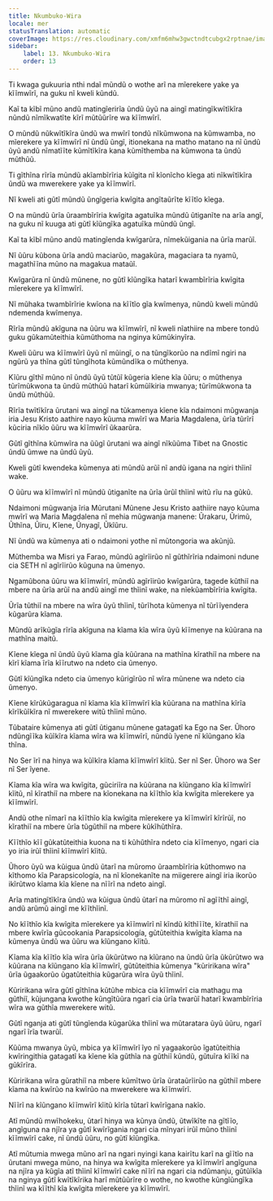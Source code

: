 ```yaml
---
title: Nkumbuko-Wira
locale: mer
statusTranslation: automatic
coverImage: https://res.cloudinary.com/xmfm6mhw3gwctndtcubgx2rptnae/image/upload/v1741354419/small_cover_la_gran_rebelion_28716e29d2.webp
sidebar:
    label: 13. Nkumbuko-Wira
    order: 13
---
```

Ti kwaga gukuuria nthi ndaĩ mũndũ o wothe arĩ na mĩerekere yake ya kĩĩmwĩrĩ, na guku nĩ kweli kũndũ.

Kaĩ ta kĩbĩ mũno andũ matingĩerirĩa ũndũ ũyũ na aingĩ matingĩkwĩtĩkĩra nũndũ nĩmĩkwatĩte kĩrĩ mũtũũrĩre wa kĩĩmwĩrĩ.

O mũndũ nũkwĩtĩkĩra ũndũ wa mwĩrĩ tondũ nĩkũmwona na kũmwamba, no mĩerekere ya kĩĩmwĩrĩ nĩ ũndũ ũngĩ, itionekana na matho matano na nĩ ũndũ ũyũ andũ nĩmatĩĩte kũmĩtĩkĩra kana kũmĩthemba na kũmwona ta ũndũ mũthũũ.

Ti gĩthĩna rĩrĩa mũndũ akĩambĩrĩria kũĩgita nĩ kĩonĩcho kĩega ati nĩkwĩtĩkĩra ũndũ wa mwerekere yake ya kĩĩmwĩrĩ.

Nĩ kweli ati gũtĩ mũndũ ũngĩgeria kwĩgita angĩtaũrĩte kĩĩtĩo kĩega.

O na mũndũ ũrĩa ũraambĩrĩria kwĩgita agatuĩka mũndũ ũtiganĩte na arĩa angĩ, na guku nĩ kuuga ati gũtĩ kĩũngĩka agatuĩka mũndũ ũngĩ.

Kaĩ ta kĩbĩ mũno andũ matingĩenda kwĩgarũra, nĩmekũigania na ũrĩa marũĩ.

Nĩ ũũru kũbona ũrĩa andũ maciarũo, magakũra, magaciara ta nyamũ, magathĩĩna mũno na magakua mataũĩ.

Kwĩgarũra nĩ ũndũ mũnene, no gũtĩ kĩũngĩka hatarĩ kwambĩrĩria kwĩgita mĩerekere ya kĩĩmwĩrĩ.

Nĩ mũhaka twambĩrĩrie kwĩona na kĩĩtĩo gĩa kwĩmenya, nũndũ kweli mũndũ ndemenda kwĩmenya.

Rĩrĩa mũndũ akĩguna na ũũru wa kĩĩmwĩrĩ, nĩ kweli nĩathiire na mbere tondũ guku gũkamũteithia kũmũthoma na nginya kũmũkinyĩra.

Kweli ũũru wa kĩĩmwĩrĩ ũyũ nĩ mũingĩ, o na tũngĩkorũo na ndĩmĩ ngiri na ngũrũ ya thĩna gũtĩ tũngĩhota kũmũndĩka o mũthenya.

Kĩũru gĩthĩ mũno nĩ ũndũ ũyũ tũtũĩ kũgeria kĩene kĩa ũũru; o mũthenya tũrĩmũkwona ta ũndũ mũthũũ hatarĩ kũmũĩkiria mwanya; tũrĩmũkwona ta ũndũ mũthũũ.

Rĩrĩa twĩtĩkĩra ũrutani wa aingĩ na tũkamenya kĩene kĩa ndaimoni mũgwanja iria Jesu Kristo aathire nayo kũuma mwĩrĩ wa Maria Magdalena, ũrĩa tũrĩrĩ kũciria nĩkĩo ũũru wa kĩĩmwĩrĩ ũkaarũra.

Gũtĩ gĩthĩna kũmwĩra na ũũgĩ ũrutani wa aingĩ nĩkũũma Tibet na Gnostic ũndũ ũmwe na ũndũ ũyũ.

Kweli gũtĩ kwendeka kũmenya ati mũndũ arũĩ nĩ andũ igana na ngiri thĩinĩ wake.

O ũũru wa kĩĩmwĩrĩ nĩ mũndũ ũtiganĩte na ũrĩa ũrũĩ thĩinĩ witũ rĩu na gũkũ.

Ndaimoni mũgwanja ĩria Mũrutani Mũnene Jesu Kristo aathiire nayo kũuma mwĩrĩ wa Maria Magdalena nĩ mehia mũgwanja manene: Ũrakaru, Ũrimũ, Ũthĩna, Ũiru, Kĩene, Ũnyagĩ, Ũkĩũru.

Nĩ ũndũ wa kũmenya ati o ndaimoni yothe nĩ mũtongoria wa akũnjũ.

Mũthemba wa Misri ya Farao, mũndũ agĩrĩirũo nĩ gũthĩrĩria ndaimoni ndune cia SETH nĩ agĩrĩirũo kũguna na ũmenyo.

Ngamũbona ũũru wa kĩĩmwĩrĩ, mũndũ agĩrĩirũo kwĩgarũra, tagede kũthiĩ na mbere na ũrĩa arũĩ na andũ aingĩ me thĩinĩ wake, na nĩekũambĩrĩria kwĩgita.

Ũrĩa tũthiĩ na mbere na wĩra ũyũ thĩinĩ, tũrĩhota kũmenya nĩ tũrĩĩyendera kũgarũra kĩama.

Mũndũ arĩkũgĩa rĩrĩa akĩguna na kĩama kĩa wĩra ũyũ kĩĩmenye na kũũrana na mathĩna maitũ.

Kĩene kĩega nĩ ũndũ ũyũ kĩama gĩa kũũrana na mathĩna kĩrathiĩ na mbere na kĩrĩ kĩama ĩrĩa kĩĩrutwo na ndeto cia ũmenyo.

Gũtĩ kĩũngĩka ndeto cia ũmenyo kũrigĩrũo nĩ wĩra mũnene wa ndeto cia ũmenyo.

Kĩene kĩrũkũgaragua nĩ kĩama kĩa kĩĩmwĩrĩ kĩa kũũrana na mathĩna kĩrĩa kĩrĩkũĩkĩra nĩ mwerekere witũ thĩinĩ mũno.

Tũbataire kũmenya ati gũtĩ ũtiganu mũnene gatagatĩ ka Ego na Ser. Ũhoro ndũngĩĩka kũĩkĩra kĩama wĩra wa kĩĩmwĩrĩ, nũndũ ĩyene nĩ kĩũngano kĩa thĩna.

No Ser ĩrĩ na hinya wa kũĩkĩra kĩama kĩĩmwĩrĩ kĩitũ. Ser nĩ Ser. Ũhoro wa Ser nĩ Ser ĩyene.

Kĩama kĩa wĩra wa kwĩgita, gũciriĩra na kũũrana na kĩũngano kĩa kĩĩmwĩrĩ kĩitũ, nĩ kĩrathiĩ na mbere na kĩonekana na kĩĩthĩo kĩa kwĩgita mĩerekere ya kĩĩmwĩrĩ.

Andũ othe nĩmarĩ na kĩĩthĩo kĩa kwĩgita mĩerekere ya kĩĩmwĩrĩ kĩrĩrũĩ, no kĩrathiĩ na mbere ũrĩa tũgũthiĩ na mbere kũkĩhũthĩra.

Kĩĩthĩo kĩĩ gũkatũteithia kuona na ti kũhũthĩra ndeto cia kĩĩmenyo, ngari cia yo iria irũĩ thĩinĩ kĩĩmwĩrĩ kĩitũ.

Ũhoro ũyũ wa kũigua ũndũ ũtarĩ na mũromo ũraambĩrĩria kũthomwo na kĩthomo kĩa Parapsicología, na nĩ kĩonekanĩte na miigerere aingĩ iria ikorũo ikĩrũtwo kĩama kĩa kĩene na nĩĩrĩ na ndeto aingĩ.

Arĩa matingĩtĩkĩra ũndũ wa kũigua ũndũ ũtarĩ na mũromo nĩ agĩĩthĩ aingĩ, andũ arũmũ aingĩ me kĩĩthĩinĩ.

No kĩĩthĩo kĩa kwĩgita mĩerekere ya kĩĩmwĩrĩ nĩ kĩndũ kĩthĩĩĩte, kĩrathiĩ na mbere kwĩrĩa gũcookania Parapsicología, gũtũteithia kwĩgita kĩama na kũmenya ũndũ wa ũũru wa kĩũngano kĩitũ.

Kĩama kĩa kĩĩtĩo kĩa wĩra ũrĩa ũkũrũtwo na kĩũrano na ũndũ ũrĩa ũkũrũtwo wa kũũrana na kĩũngano kĩa kĩĩmwĩrĩ, gũtũteithia kũmenya "kũririkana wĩra" ũrĩa ũgaakorũo ũgatũteithia kũgarũra wĩra ũyũ thĩinĩ.

Kũririkana wĩra gũtĩ gĩthĩna kũtũhe mbica cia kĩĩmwĩrĩ cia mathagu ma gũthiĩ, kũjungana kwothe kũngĩtũũra ngarĩ cia ũrĩa twarũĩ hatarĩ kwambĩrĩria wĩra wa gũthĩa mwerekere witũ.

Gũtĩ nganja ati gũtĩ tũngĩenda kũgarũka thĩinĩ wa mũtaratara ũyũ ũũru, ngarĩ ngarĩ ĩrĩa twarũĩ.

Kũũma mwanya ũyũ, mbica ya kĩĩmwĩrĩ ĩyo nĩ yagaakorũo ĩgatũteithia kwĩringithia gatagatĩ ka kĩene kĩa gũthĩa na gũthiĩ kũndũ, gũtuĩra kĩĩkĩ na gũkĩrĩra.

Kũririkana wĩra gũrathiĩ na mbere kũmĩtwo ũrĩa ũrataũrĩirũo na gũthiĩ mbere kĩama na kwĩrũo na kwĩrũo na mwerekere wa kĩĩmwĩrĩ.

Nĩĩrĩ na kĩũngano kĩĩmwĩrĩ kĩitũ kĩrĩa tũtarĩ kwĩrĩgana nakĩo.

Atĩ mũndũ mwĩhokeku, ũtarĩ hinya wa kũnya ũndũ, ũtwĩkĩte na gĩtĩĩo, angĩguna na njĩra ya gũtĩ kwĩrĩgania ngari cia mĩnyari irũĩ mũno thĩinĩ kĩĩmwĩrĩ cake, nĩ ũndũ ũũru, no gũtĩ kĩũngĩka.

Atĩ mũtumia mwega mũno arĩ na ngari nyingi kana kairĩtu karĩ na gĩĩtĩo na ũrutani mwega mũno, na hinya wa kwĩgita mĩerekere ya kĩĩmwĩrĩ angĩguna na njĩra ya kũgĩa atĩ thĩinĩ kĩĩmwĩrĩ cake nĩĩrĩ na ngari cia ndũmanju, gũtũĩkĩa na nginya gũtĩ kwĩtĩkĩrika harĩ mũtũũrĩre o wothe, no kwothe kũngĩũngĩka thĩinĩ wa kĩĩthĩ kĩa kwĩgita mĩerekere ya kĩĩmwĩrĩ.
